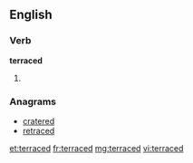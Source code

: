 ==English==

===Verb===
'''terraced'''

# {{past of|[[terrace]]}}

===Anagrams===
* [[cratered#English|cratered]]
* [[retraced#English|retraced]]

[[et:terraced]]
[[fr:terraced]]
[[mg:terraced]]
[[vi:terraced]]